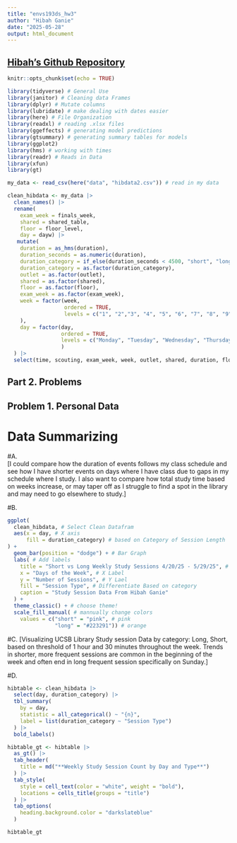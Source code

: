 ```yaml
---
title: "envs193ds_hw3"
author: "Hibah Ganie"
date: "2025-05-28"
output: html_document
---
```


## [Hibah's Github Repository](https://github.com/hibdawg/ENVS-193DS_homework-03)

```r
knitr::opts_chunk$set(echo = TRUE)
```

```r
library(tidyverse) # General Use
library(janitor) # Cleaning data Frames
library(dplyr) # Mutate columns
library(lubridate) # make dealing with dates easier
library(here) # File Organization
library(readxl) # reading .xlsx files
library(ggeffects) # generating model predictions
library(gtsummary) # generating summary tables for models 
library(ggplot2)
library(hms) # working with times
library(readr) # Reads in Data 
library(xfun)
library(gt)

my_data <- read_csv(here("data", "hibdata2.csv")) # read in my data
```

```r
clean_hibdata <- my_data |> 
  clean_names() |> 
  rename(
    exam_week = finals_week,
    shared = shared_table,
    floor = floor_level,
    day = dayw) |> 
   mutate(
    duration = as_hms(duration),
    duration_seconds = as.numeric(duration),
    duration_category = if_else(duration_seconds < 4500, "short", "long"),
    duration_category = as.factor(duration_category),
    outlet = as.factor(outlet),
    shared = as.factor(shared),
    floor = as.factor(floor),
    exam_week = as.factor(exam_week),
    week = factor(week,
                  ordered = TRUE,
                  levels = c("1", "2","3", "4", "5", "6", "7", "8", "9", "10")
    ),
    day = factor(day,
                 ordered = TRUE,
                 levels = c("Monday", "Tuesday", "Wednesday", "Thursday", "Friday", "Saturday", "Sunday")
                 )
  ) |> 
  select(time, scouting, exam_week, week, outlet, shared, duration, floor, day, duration_category)

```


## Part 2. Problems

## Problem 1. Personal Data

# Data Summarizing

#A.  
[I could compare how the duration of events follows my class schedule and see how I have shorter events on days where I have class due to gaps in my schedule where I study. I also want to compare how total study time based on weeks increase, or may taper off as I struggle to find a spot in the library and may need to go elsewhere to study.]

#B.  
```r
ggplot(
  clean_hibdata, # Select Clean Datafram
  aes(x = day, # X axis
      fill = duration_category) # based on Category of Session Length
) +
  geom_bar(position = "dodge") + # Bar Graph
  labs( # Add labels
    title = "Short vs Long Weekly Study Sessions 4/20/25 - 5/29/25", # title of Graph
    x = "Days of the Week", # X Label
    y = "Number of Sessions", # Y Lael
    fill = "Session Type", # Differentiate Based on category
    caption = "Study Session Data From Hibah Ganie"
  ) + 
  theme_classic() + # choose theme!
  scale_fill_manual( # mannually change colors 
    values = c("short" = "pink", # pink
               "long" = "#223291")) # orange
```

#C.
[Visualizing UCSB Library Study session Data by category: Long, Short, based on threshold of 1 hour and 30 minutes throughout the week. Trends in shorter, more frequent sessions are common in the beginning of the week and often end in long frequent session specifically on Sunday.]

#D.
```r

hibtable <- clean_hibdata |> 
  select(day, duration_category) |> 
  tbl_summary(
    by = day,
    statistic = all_categorical() ~ "{n}",
    label = list(duration_category ~ "Session Type")
  ) |> 
  bold_labels() 

hibtable_gt <- hibtable |> 
  as_gt() |> 
  tab_header(
    title = md("**Weekly Study Session Count by Day and Type**")
  ) |> 
  tab_style(
    style = cell_text(color = "white", weight = "bold"),
    locations = cells_title(groups = "title")
  ) |> 
  tab_options(
    heading.background.color = "darkslateblue"
  )

hibtable_gt
```

